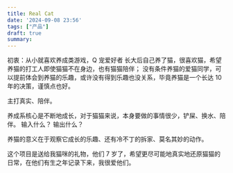 ```yaml
---
title: Real Cat
date: '2024-09-08 23:56'
tags: ["产品"]
draft: true
summary: 
---
```

初衷：从小就喜欢养成类游戏，Q 宠爱好者
长大后自己养了猫，很喜欢猫，希望养猫的打工人即使猫猫不在身边，也有猫猫陪伴；
没有条件养猫的爱猫同学，可以提前体会到养猫的乐趣，或许没有得到乐趣也没关系，毕竟养猫是一个长达 10 年的决策，谨慎点也好。

主打真实、陪伴。

养成系核心是不断地成长，对于猫猫来说，本身要做的事情很少，铲屎、换水、陪伴。
输入什么？
输出什么？

养猫的意义在于观察它成长的乐趣、还有冷不丁的拆家、莫名其妙的动作。

这个项目是送给我猫咪的礼物，他们 7 岁了，希望更尽可能地真实地还原猫猫的日常，在他们有生之年记录下来，我很爱他们。
